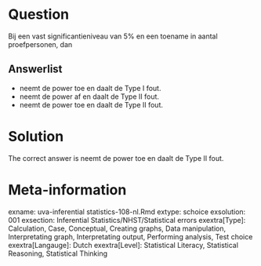 Question
========

Bij een vast significantieniveau van 5% en een toename in aantal proefpersonen, dan 

Answerlist
----------
* neemt de power toe en daalt de Type I fout.
* neemt de power af en daalt de Type II fout.
* neemt de power toe en daalt de Type II fout.

Solution
========

The correct answer is  neemt de power toe en daalt de Type II fout. 

Meta-information
================
exname: uva-inferential statistics-108-nl.Rmd 
extype: schoice 
exsolution: 001 
exsection: Inferential Statistics/NHST/Statistical errors
exextra[Type]: Calculation, Case, Conceptual, Creating graphs, Data manipulation, Interpretating graph, Interpretating output, Performing analysis, Test choice 
exextra[Langauge]: Dutch 
exextra[Level]: Statistical Literacy, Statistical Reasoning, Statistical Thinking 
